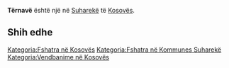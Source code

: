 {{Fshat në 
 | Emri                = Tërnavë
 | EmriAlt                = 
 | NAME_SHORT_FORM=      
 | NAME_GENERIC=      
 | NAME_SORT_NAME_RO=      TERNAVE
 | FULL_NAME_RO = Tërnavë
 | FULL_NAME_ND_RO=Ternave
 | SORT_NAME_RG=TERNAVE
 | FULL_NAME_RG=Tërnavë
 | FULL_NAME_ND_RG=Ternave
 | SRP_NAME_SHORT_FORM=      
 | SRP_NAME_GENERIC=      
 | SRP_NAME_SORT_NAME_RO=      
 | SRP_FULL_NAME_RO = 
 | SRP_FULL_NAME_ND_RO=
 | SRP_SORT_NAME_RG=
 | SRP_FULL_NAME_RG=
 | SRP_FULL_NAME_ND_RG=
 | Emri (Rasa dhanore) = 
 | Figura              = 
 | Shteti              = Kosovo
 | Komuna              = Suharekë
 | Kodi postar         = 
 | Sipërfaqja          = 

 | Popullsia           = 

 | Regj. i popullsisë  = 
 | Dend. e popullsisë  = 
 | Faqja zyrtare       = 
 <!--- Koordinatat ----> 
 | Gjerësia            = 42.809722
 | Gjatësia            = 20.799722
 | Lartësia            = 
}}
'''Tërnavë''' është një [[]] në [[Suharekë]] të [[Kosovës]].

<!-- == Gjeografia == -->
<!-- == Historia == -->
<!-- == Demografia == -->
== Shih edhe ==
{{Komuna Suharekë}}
{{Kosovo-Administrata-Cung}}

[[Kategoria:Fshatra në Kosovës]]
[[Kategoria:Fshatra në Kommunes Suharekë]]
[[Kategoria:Vendbanime në Kosovës]]